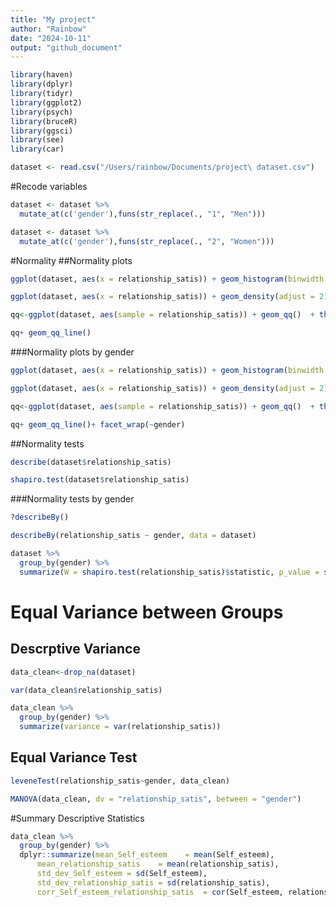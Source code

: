 ```yaml
---
title: "My project"
author: "Rainbow"
date: "2024-10-11"
output: "github_document"
---
```




```r
library(haven)
library(dplyr)
library(tidyr)
library(ggplot2)
library(psych)
library(bruceR)
library(ggsci)
library(see)
library(car)

dataset <- read.csv("/Users/rainbow/Documents/project\ dataset.csv")

```

#Recode variables
```r
dataset <- dataset %>%
  mutate_at(c('gender'),funs(str_replace(., "1", "Men")))

dataset <- dataset %>%
  mutate_at(c('gender'),funs(str_replace(., "2", "Women")))

```
#Normality
##Normality plots
```r
ggplot(dataset, aes(x = relationship_satis)) + geom_histogram(binwidth = 5) + theme_classic()

ggplot(dataset, aes(x = relationship_satis)) + geom_density(adjust = 2)  + theme_classic()

qq<-ggplot(dataset, aes(sample = relationship_satis)) + geom_qq()  + theme_classic()

qq+ geom_qq_line()
```
###Normality plots by gender
```r
ggplot(dataset, aes(x = relationship_satis)) + geom_histogram(binwidth = 5) + theme_classic() + facet_wrap(~gender) + theme_classic()

ggplot(dataset, aes(x = relationship_satis)) + geom_density(adjust = 2)  + theme_classic() + facet_wrap(~gender) + theme_classic()

qq<-ggplot(dataset, aes(sample = relationship_satis)) + geom_qq()  + theme_classic() + facet_wrap(~gender) + theme_classic()

qq+ geom_qq_line()+ facet_wrap(~gender) 
```
##Normality tests
```r
describe(dataset$relationship_satis)

shapiro.test(dataset$relationship_satis)

```
###Normality tests by gender
```r
?describeBy()

describeBy(relationship_satis ~ gender, data = dataset)

dataset %>%
  group_by(gender) %>%
  summarize(W = shapiro.test(relationship_satis)$statistic, p_value = shapiro.test(relationship_satis)$p.value)
```

# Equal Variance between Groups
## Descrptive Variance
```r
data_clean<-drop_na(dataset)

var(data_clean$relationship_satis)

data_clean %>%
  group_by(gender) %>%
  summarize(variance = var(relationship_satis))
```
## Equal Variance Test
```r
leveneTest(relationship_satis~gender, data_clean)

MANOVA(data_clean, dv = "relationship_satis", between = "gender")

```
#Summary Descriptive Statistics
```r
data_clean %>%
  group_by(gender) %>%
  dplyr::summarize(mean_Self_esteem    = mean(Self_esteem),
      mean_relationship_satis    = mean(relationship_satis),
      std_dev_Self_esteem = sd(Self_esteem),
      std_dev_relationship_satis = sd(relationship_satis),
      corr_Self_esteem_relationship_satis  = cor(Self_esteem, relationship_satis))

```

